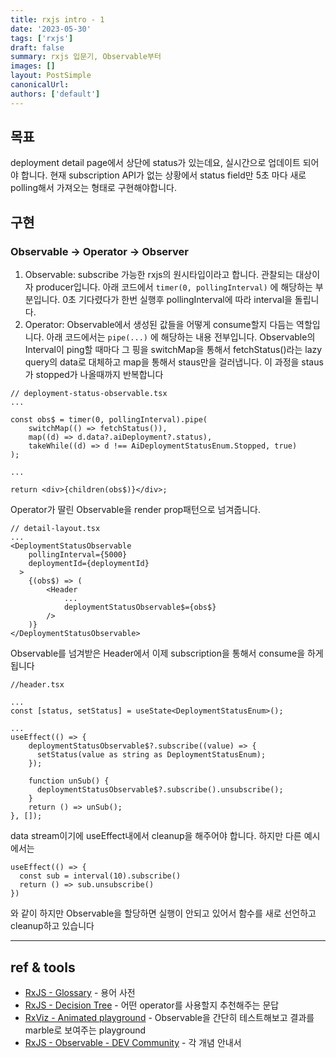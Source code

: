 ```yaml
---
title: rxjs intro - 1
date: '2023-05-30'
tags: ['rxjs']
draft: false
summary: rxjs 입문기, Observable부터
images: []
layout: PostSimple
canonicalUrl:
authors: ['default']
---
```


## 목표

deployment detail page에서 상단에 status가 있는데요, 실시간으로 업데이트 되어야 합니다.
현재 subscription API가 없는 상황에서 status field만 5초 마다 새로 polling해서 가져오는 형태로 구현해야합니다.

## 구현

### Observable → Operator → Observer

1. Observable: subscribe 가능한 rxjs의 원시타입이라고 합니다. 관찰되는 대상이자 producer입니다.
   아래 코드에서 `timer(0, pollingInterval)` 에 해당하는 부분입니다. 0초 기다렸다가 한번 실행후 pollingInterval에 따라 interval을 돌립니다.
2. Operator: Observable에서 생성된 값들을 어떻게 consume할지 다듬는 역할입니다.
   아래 코드에서는 `pipe(...)` 에 해당하는 내용 전부입니다.
   Observable의 Interval이 ping할 때마다 그 핑을 switchMap을 통해서 fetchStatus()라는 lazy query의 data로 대체하고 map을 통해서 staus만을 걸러냅니다. 이 과정을 staus가 stopped가 나올때까지 반복합니다

```tsx
// deployment-status-observable.tsx
...

const obs$ = timer(0, pollingInterval).pipe(
    switchMap(() => fetchStatus()),
    map((d) => d.data?.aiDeployment?.status),
    takeWhile((d) => d !== AiDeploymentStatusEnum.Stopped, true)
);

...

return <div>{children(obs$)}</div>;
```

Operator가 딸린 Observable을 render prop패턴으로 넘겨줍니다.

```tsx
// detail-layout.tsx
...
<DeploymentStatusObservable
    pollingInterval={5000}
    deploymentId={deploymentId}
  >
    {(obs$) => (
        <Header
            ...
            deploymentStatusObservable$={obs$}
        />
    )}
</DeploymentStatusObservable>
```

Observable를 넘겨받은 Header에서 이제 subscription을 통해서 consume을 하게 됩니다

```tsx
//header.tsx

...
const [status, setStatus] = useState<DeploymentStatusEnum>();

...
useEffect(() => {
    deploymentStatusObservable$?.subscribe((value) => {
      setStatus(value as string as DeploymentStatusEnum);
    });

    function unSub() {
      deploymentStatusObservable$?.subscribe().unsubscribe();
    }
    return () => unSub();
}, []);
```

data stream이기에 useEffect내에서 cleanup을 해주어야 합니다. 하지만 다른 예시에서는

```tsx
useEffect(() => {
  const sub = interval(10).subscribe()
  return () => sub.unsubscribe()
})
```

와 같이 하지만 Observable을 할당하면 실행이 안되고 있어서 함수를 새로 선언하고 cleanup하고 있습니다

---

## ref & tools

- [RxJS - Glossary](https://rxjs.dev/guide/glossary-and-semantics) - 용어 사전
- [RxJS - Decision Tree](https://rxjs.dev/operator-decision-tree) - 어떤 operator를 사용할지 추천해주는 문답
- [RxViz - Animated playground](https://rxviz.com/) - Observable을 간단히 테스트해보고 결과를 marble로 보여주는 playground
- [RxJS - Observable - DEV Community](https://dev.to/this-is-learning/rxjs-observable-597e) - 각 개념 안내서
